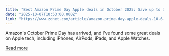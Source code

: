 ```yaml
---
title: "Best Amazon Prime Day Apple deals in October 2025: Save up to 32% on MacBook, AirPods, and more"
date: "2025-10-07T10:53:00.000Z"
link: "https://www.zdnet.com/article/amazon-prime-day-apple-deals-10-6-2025/"
---
```


Amazon's October Prime Day has arrived, and I've found some great deals on Apple tech, including iPhones, AirPods, iPads, and Apple Watches.

[Read more](https://www.zdnet.com/article/amazon-prime-day-apple-deals-10-6-2025/)
